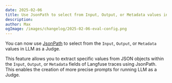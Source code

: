 ```yaml
---
date: 2025-02-06
title: Use JsonPath to select from Input, Output, or Metadata values in LLM as a Judge
description: 
author: Max
ogImage: /images/changelog/2025-02-06-eval-config.png
---
```



<ChangelogHeader />

You can now use [JsonPath](https://github.com/JSONPath-Plus/JSONPath?tab=readme-ov-file#syntax-through-examples) to select from the `Input`, `Output`, or `Metadata` values in LLM as a Judge.

This feature allows you to extract specific values from JSON objects within the `Input`, `Output`, or `Metadata` fields of Langfuse traces using JsonPath. This enables the creation of more precise prompts for running LLM as a Judge.